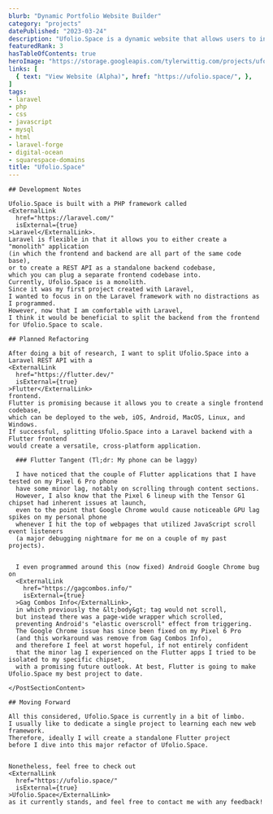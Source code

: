 ```yaml
---
blurb: "Dynamic Portfolio Website Builder"
category: "projects"
datePublished: "2023-03-24"
description: "Ufolio.Space is a dynamic website that allows users to instantly create a portfolio website with a custom theme, which will automatically adapt based on the content they upload."
featuredRank: 3
hasTableOfContents: true
heroImage: "https://storage.googleapis.com/tylerwittig.com/projects/ufolio-space/title-card.png"
links: [
  { text: "View Website (Alpha)", href: "https://ufolio.space/", },
]
tags:
- laravel
- php
- css
- javascript
- mysql
- html
- laravel-forge
- digital-ocean
- squarespace-domains
title: "Ufolio.Space"
---
```




<PostSection>
  <PostSectionContent slot="content">

    ## Development Notes
    
    Ufolio.Space is built with a PHP framework called 
    <ExternalLink
      href="https://laravel.com/"
      isExternal={true}
    >Laravel</ExternalLink>.
    Laravel is flexible in that it allows you to either create a "monolith" application 
    (in which the frontend and backend are all part of the same code base),
    or to create a REST API as a standalone backend codebase,
    which you can plug a separate frontend codebase into.
    Currently, Ufolio.Space is a monolith. 
    Since it was my first project created with Laravel,
    I wanted to focus in on the Laravel framework with no distractions as I programmed.
    However, now that I am comfortable with Laravel, 
    I think it would be beneficial to split the backend from the frontend for Ufolio.Space to scale.

  </PostSectionContent>
</PostSection>
<PostSection>
  <PostSectionContent slot="content">

    ## Planned Refactoring
    
    After doing a bit of research, I want to split Ufolio.Space into a Laravel REST API with a 
    <ExternalLink
      href="https://flutter.dev/"
      isExternal={true}
    >Flutter</ExternalLink>
    frontend.
    Flutter is promising because it allows you to create a single frontend codebase,
    which can be deployed to the web, iOS, Android, MacOS, Linux, and Windows.
    If successful, splitting Ufolio.Space into a Laravel backend with a Flutter frontend 
    would create a versatile, cross-platform application. 
    
  </PostSectionContent>
  
  <PostSection slot="sub-section">
    <PostSectionContent slot="content">

      ### Flutter Tangent (Tl;dr: My phone can be laggy)
      
      I have noticed that the couple of Flutter applications that I have tested on my Pixel 6 Pro phone 
      have some minor lag, notably on scrolling through content sections.
      However, I also know that the Pixel 6 lineup with the Tensor G1 chipset had inherent issues at launch, 
      even to the point that Google Chrome would cause noticeable GPU lag spikes on my personal phone 
      whenever I hit the top of webpages that utilized JavaScript scroll event listeners 
      (a major debugging nightmare for me on a couple of my past projects).
    
    
      I even programmed around this (now fixed) Android Google Chrome bug on
      <ExternalLink
        href="https://gagcombos.info/"
        isExternal={true}
      >Gag Combos Info</ExternalLink>,
      in which previously the &lt;body&gt; tag would not scroll, 
      but instead there was a page-wide wrapper which scrolled, 
      preventing Android's "elastic overscroll" effect from triggering.
      The Google Chrome issue has since been fixed on my Pixel 6 Pro
      (and this workaround was remove from Gag Combos Info), 
      and therefore I feel at worst hopeful, if not entirely confident 
      that the minor lag I experienced on the Flutter apps I tried to be isolated to my specific chipset,
      with a promising future outlook. At best, Flutter is going to make Ufolio.Space my best project to date.
      
    </PostSectionContent>
  </PostSection>

</PostSection>

<PostSection>
  <PostSectionContent slot="content">

    ## Moving Forward
    
    All this considered, Ufolio.Space is currently in a bit of limbo.
    I usually like to dedicate a single project to learning each new web framework.
    Therefore, ideally I will create a standalone Flutter project 
    before I dive into this major refactor of Ufolio.Space. 
  
  
    Nonetheless, feel free to check out 
    <ExternalLink
      href="https://ufolio.space/"
      isExternal={true}
    >Ufolio.Space</ExternalLink>
    as it currently stands, and feel free to contact me with any feedback!
    
  </PostSectionContent>
</PostSection>
